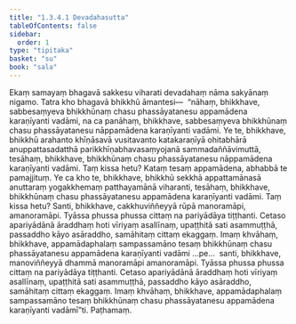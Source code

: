 ```yaml
---
title: "1.3.4.1 Devadahasutta"
tableOfContents: false
sidebar:
  order: 1
type: "tipitaka"
basket: "su"
book: "sala"
---
```



<DynamicBreadcrumb />

<Division number="134" book="sala" bookNo="13" page="340">

<Paragraph number="775" book="sala">
Ekaṃ samayaṃ bhagavā sakkesu viharati devadahaṃ nāma sakyānaṃ nigamo. Tatra kho bhagavā bhikkhū āmantesi—  “nāhaṃ, bhikkhave, sabbesaṃyeva bhikkhūnaṃ chasu phassāyatanesu appamādena karaṇīyanti vadāmi, na ca panāhaṃ, bhikkhave, sabbesaṃyeva bhikkhūnaṃ chasu phassāyatanesu nāppamādena karaṇīyanti vadāmi. Ye te, bhikkhave, bhikkhū arahanto khīṇāsavā vusitavanto katakaraṇīyā ohitabhārā anuppattasadatthā parikkhīṇabhavasaṃyojanā sammadaññāvimuttā, tesāhaṃ, bhikkhave, bhikkhūnaṃ chasu phassāyatanesu nāppamādena karaṇīyanti vadāmi. Taṃ kissa hetu? Kataṃ tesaṃ appamādena, abhabbā te pamajjituṃ. Ye ca kho te, bhikkhave, bhikkhū sekkhā appattamānasā anuttaraṃ yogakkhemaṃ patthayamānā viharanti, tesāhaṃ, bhikkhave, bhikkhūnaṃ chasu phassāyatanesu appamādena karaṇīyanti vadāmi. Taṃ kissa hetu? Santi, bhikkhave, cakkhuviññeyyā rūpā manoramāpi, amanoramāpi. Tyāssa phussa phussa cittaṃ na pariyādāya tiṭṭhanti. Cetaso apariyādānā āraddhaṃ hoti vīriyaṃ asallīnaṃ, upaṭṭhitā sati asammuṭṭhā, passaddho kāyo asāraddho, samāhitaṃ cittaṃ ekaggaṃ. Imaṃ khvāhaṃ, bhikkhave, appamādaphalaṃ sampassamāno tesaṃ bhikkhūnaṃ chasu phassāyatanesu appamādena karaṇīyanti vadāmi …pe…  santi, bhikkhave, manoviññeyyā dhammā manoramāpi amanoramāpi. Tyāssa phussa phussa cittaṃ na pariyādāya tiṭṭhanti. Cetaso apariyādānā āraddhaṃ hoti vīriyaṃ asallīnaṃ, upaṭṭhitā sati asammuṭṭhā, passaddho kāyo asāraddho, samāhitaṃ cittaṃ ekaggaṃ. Imaṃ khvāhaṃ, bhikkhave, appamādaphalaṃ sampassamāno tesaṃ bhikkhūnaṃ chasu phassāyatanesu appamādena karaṇīyanti vadāmī”ti.

</Paragraph>
</Division>

<Paragraph number="776" type="center" book="sala">
Paṭhamaṃ.
</Paragraph>
